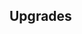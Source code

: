 {{Building
| name = Militia Camp
| image = N/A
| category = {{BuildingCategory|category=Levy Barracks}}
| cycle = 15s
| capacity = 3
| produce_per_cycle = 1 {{UnitLink|name=Militia}}
| consume_per_cycle = 12 {{RessourceIcon|type=wheat}}, 15 {{RessourceIcon|type=wood}}
| build_cost = 120 {{RessourceIcon|type=wood}}, 30 {{RessourceIcon|type=wheat}}, 30 {{RessourceIcon|type=gold}}
| description = Recruits militia.
}}

== Upgrades ==
{{Upgrade
| name = Militia HP
| description = Increases militia HP by 50%.
}}
{{Upgrade
| name = Militia Capacity
| description = Increases capacity by 2.
}}
{{Upgrade
| name = Mega Dude
| description = Produces a MEGA militia after recruiting 4 base troops.
}}